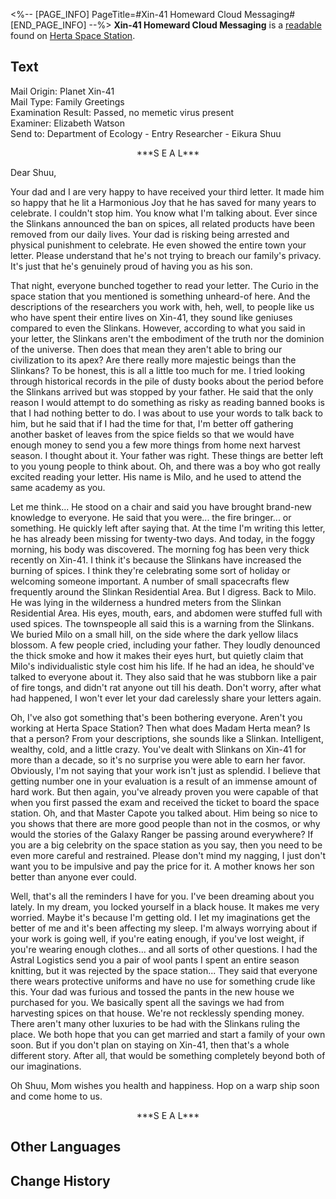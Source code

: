 <%-- [PAGE_INFO]
PageTitle=#Xin-41 Homeward Cloud Messaging#
[END_PAGE_INFO] --%>
{{Readable Infobox
|id           = 045
|partIds      = 190159
|title        = 
|image        = Item Journal.png
|world        = Herta Space Station
|parts        = 1
|author       = <!--to be added-->
|description  = The Homeward Cloud Messaging system transmits echoes from other planets across the cosmos, thereby carrying messages from the researchers' homeland and family to the space station. These are screened by the Department of Galactic Geopolitics and distributed to the corresponding researchers on the station.
|part1        = Xin-41 Homeward Cloud Messaging
|source1      = {{cx|Source missing}}
|characters   = 
|factions     = 
}}
'''Xin-41 Homeward Cloud Messaging''' is a [[readable]] found on [[Herta Space Station]].
<!--
==Location==
{{Map Embed|<map name>|<marker id>}}
-->
==Text==
Mail Origin: Planet Xin-41<br />Mail Type: Family Greetings<br />Examination Result: Passed, no memetic virus present<br />Examiner: Elizabeth Watson<br />Send to: Department of Ecology - Entry Researcher - Eikura Shuu

<div align="center">***S E A L***</div>

Dear Shuu,

Your dad and I are very happy to have received your third letter. It made him so happy that he lit a Harmonious Joy that he has saved for many years to celebrate. I couldn't stop him. You know what I'm talking about. Ever since the Slinkans announced the ban on spices, all related products have been removed from our daily lives. Your dad is risking being arrested and physical punishment to celebrate. He even showed the entire town your letter. Please understand that he's not trying to breach our family's privacy. It's just that he's genuinely proud of having you as his son.

That night, everyone bunched together to read your letter. The Curio in the space station that you mentioned is something unheard-of here. And the descriptions of the researchers you work with, heh, well, to people like us who have spent their entire lives on Xin-41, they sound like geniuses compared to even the Slinkans. However, according to what you said in your letter, the Slinkans aren't the embodiment of the truth nor the dominion of the universe. Then does that mean they aren't able to bring our civilization to its apex? Are there really more majestic beings than the Slinkans? To be honest, this is all a little too much for me. I tried looking through historical records in the pile of dusty books about the period before the Slinkans arrived but was stopped by your father. He said that the only reason I would attempt to do something as risky as reading banned books is that I had nothing better to do. I was about to use your words to talk back to him, but he said that if I had the time for that, I'm better off gathering another basket of leaves from the spice fields so that we would have enough money to send you a few more things from home next harvest season. I thought about it. Your father was right. These things are better left to you young people to think about. Oh, and there was a boy who got really excited reading your letter. His name is Milo, and he used to attend the same academy as you.

Let me think... He stood on a chair and said you have brought brand-new knowledge to everyone. He said that you were... the fire bringer... or something. He quickly left after saying that. At the time I'm writing this letter, he has already been missing for twenty-two days. And today, in the foggy morning, his body was discovered. The morning fog has been very thick recently on Xin-41. I think it's because the Slinkans have increased the burning of spices. I think they're celebrating some sort of holiday or welcoming someone important. A number of small spacecrafts flew frequently around the Slinkan Residential Area. But I digress. Back to Milo. He was lying in the wilderness a hundred meters from the Slinkan Residential Area. His eyes, mouth, ears, and abdomen were stuffed full with used spices. The townspeople all said this is a warning from the Slinkans. We buried Milo on a small hill, on the side where the dark yellow lilacs blossom. A few people cried, including your father. They loudly denounced the thick smoke and how it makes their eyes hurt, but quietly claim that Milo's individualistic style cost him his life. If he had an idea, he should've talked to everyone about it. They also said that he was stubborn like a pair of fire tongs, and didn't rat anyone out till his death. Don't worry, after what had happened, I won't ever let your dad carelessly share your letters again.

Oh, I've also got something that's been bothering everyone. Aren't you working at Herta Space Station? Then what does Madam Herta mean? Is that a person? From your descriptions, she sounds like a Slinkan. Intelligent, wealthy, cold, and a little crazy. You've dealt with Slinkans on Xin-41 for more than a decade, so it's no surprise you were able to earn her favor. Obviously, I'm not saying that your work isn't just as splendid. I believe that getting number one in your evaluation is a result of an immense amount of hard work. But then again, you've already proven you were capable of that when you first passed the exam and received the ticket to board the space station. Oh, and that Master Capote you talked about. Him being so nice to you shows that there are more good people than not in the cosmos, or why would the stories of the Galaxy Ranger be passing around everywhere? If you are a big celebrity on the space station as you say, then you need to be even more careful and restrained. Please don't mind my nagging, I just don't want you to be impulsive and pay the price for it. A mother knows her son better than anyone ever could.

Well, that's all the reminders I have for you. I've been dreaming about you lately. In my dream, you locked yourself in a black house. It makes me very worried. Maybe it's because I'm getting old. I let my imaginations get the better of me and it's been affecting my sleep. I'm always worrying about if your work is going well, if you're eating enough, if you've lost weight, if you're wearing enough clothes... and all sorts of other questions. I had the Astral Logistics send you a pair of wool pants I spent an entire season knitting, but it was rejected by the space station... They said that everyone there wears protective uniforms and have no use for something crude like this. Your dad was furious and tossed the pants in the new house we purchased for you. We basically spent all the savings we had from harvesting spices on that house. We're not recklessly spending money. There aren't many other luxuries to be had with the Slinkans ruling the place. We both hope that you can get married and start a family of your own soon. But if you don't plan on staying on Xin-41, then that's a whole different story. After all, that would be something completely beyond both of our imaginations.

Oh Shuu, Mom wishes you health and happiness. Hop on a warp ship soon and come home to us.

<div align="center">***S E A L***</div>

<!--
==Trivia==
* 
-->
==Other Languages==
{{Other Languages
|en   = Xin-41 Homeward Cloud Messaging
|zhs  = 辛-41云乡讯音
|zht  = 辛-41雲鄉訊音
|ja   = 辛-41雲郷訊音
|ko   = 신-41 고향의 메시지
|es   = Mensaje del sistema Hogar en las Nubes desde Xin-41
|fr   = Messagerie par cloud à destination de la terre Xin-41
|ru   = Письмо с родной планеты Синь-41
|th   = Xin-41 Homeward Cloud Messaging
|vi   = Xin-41 Lá Thư Gửi Nhà
|de   = Nachrichten des Wolkenlands von Xin-41
|id   = Xin-41 Homeward Cloud Messaging
|pt   = Mensagens em Nuvem para Casa Xin-41
}}

==Change History==
{{Change History|1.0}}